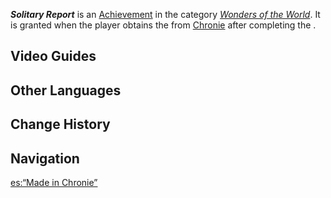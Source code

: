 {{Achievement Infobox
|id           = 81396
|order id     = 1380
|category     = Wonders of the World
|description  = Obtain [[Chronie]]'s personally printed "special report."
|requirements = 
|primogems    = 5
|tracking     = 
|topic        = 
|type         = Exploration
|hidden       = 1
|set          = 
|tier         = 
|tiers_total  = 
}}
'''''Solitary Report''''' is an [[Achievement]] in the category ''[[Wonders of the World]]''. It is granted when the player obtains the {{Item|"Special Report"}} from [[Chronie]] after completing the {{Quest|Fontaine Research Institute Chronicles}}. 
<!--
==Gameplay Notes==
* 

==Gallery==
{{Preview
|size=300px
|file=
|caption=
}}

==Video Guides==
{{EVT
|video1   = 
|caption1 = 
}}
-->
==Video Guides==
{{EVT
|video1   = https://youtu.be/BVoAGRFuTxA
|caption1 = Solitary Report Achievement
}}

==Other Languages==
{{Other Languages
|en      = Solitary Report
|zhs     = 孤独派报告
|zhs_rm  = 
|zht     = 孤獨派報告
|zht_rm  = 
|zh_tl   = 
|ja      = ソリタリー・リポート
|ja_rm   = Soritarii Ripooto
|ja_tl   = Solitary Report
|ko      = 아웃사이더 리포트
|ko_rm   = 
|ko_tl   = 
|es      = “Made in Chronie”
|es_lang = en
|es_tl   = "Made in Chronie"
|fr      = En loucedé
|fr_tl   = On the Sly
|fr_note = {{Fr|Loucedé}} is slang ({{w|Louchébem}}) for {{Fr|douce}}.
|ru      = Доклад одиночки
|ru_tl   = 
|th      = รายงานของผู้โดดเดี่ยว
|th_rm   = 
|th_tl   = 
|vi      = Báo Cáo Phái Cô Độc
|vi_tl   = 
|de      = Bericht der Einsamkeit
|de_tl   = Report of Loneliness
|id      = Laporan Terisolasi
|id_tl   = Isolated Report
|pt      = Relatório da Tribo Solitária
|pt_tl   = 
|tr      = Tek Rapor
|tr_tl   = Single Report
|it      = Rapporto solitario
|it_tl   = Solitary Report
}}

==Change History==
{{Change History|4.1}}
<!--
==References==
{{Reflist}}
-->
==Navigation==
{{Achievement Navbox}}

[[es:“Made in Chronie”]]